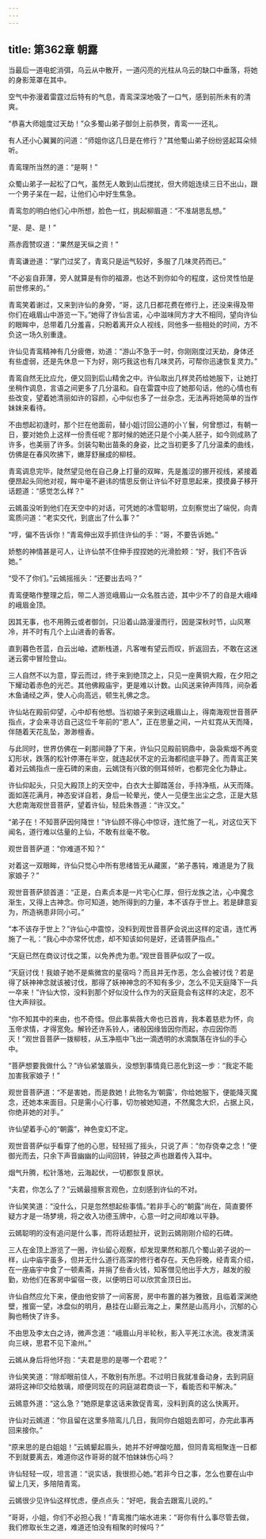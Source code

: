 ```yaml
---
---
---
```

title: 第362章 朝露
---





当最后一道电蛇消弭，乌云从中散开，一道闪亮的光柱从乌云的缺口中垂落，将她的身影笼罩在其中。

空气中弥漫着雷霆过后特有的气息，青鸾深深地吸了一口气，感到前所未有的清爽。

“恭喜大师姐度过天劫！”众多蜀山弟子御剑上前恭贺，青鸾一一还礼。

有人还小心翼翼的问道：“师姐你这几日是在修行？”其他蜀山弟子纷纷竖起耳朵倾听。

青鸾理所当然的道：“是啊！”

众蜀山弟子一起松了口气，虽然无人敢到山后搅扰，但大师姐连续三日不出山，跟一个男子呆在一起，让他们心中好生焦急。

青鸾忽的明白他们心中所想，脸色一红，挑起柳眉道：“不准胡思乱想。”

“是、是、是！”

燕赤霞赞叹道：“果然是天纵之资！”

青鸾谦逊道：“掌门过奖了，青鸾只是运气较好，多服了几味灵药而已。”

“不必妄自菲薄，旁人就算是有你的福源，也达不到你如今的程度，这份灵性怕是前世修来的。”

青鸾笑着谢过，又来到许仙的身旁，“哥，这几日都花费在修行上，还没来得及带你们在峨眉山中游览一下。”她得了许仙言诺，心中滋味同方才大不相同，望向许仙的眼眸中，总带着几分羞喜，只盼着离开众人视线，同他多一些相处的时间，方不负这一场久别重逢。

许仙见青鸾精神有几分疲倦，劝道：“游山不急于一时，你刚刚度过天劫，身体还有些虚弱，还是先休息一下为好，刚巧我这也有几味灵药，可帮你迅速恢复灵力。”

青鸾自然无比应允，便又回到后山精舍之中。许仙取出几样灵药给她服下，让她打坐稍作调息，言语之间更多了几分温和。自在雷霆中应了她那句话，他的心情也有些改变，望着她清丽如许的容颜，心中似也多了一丝杂念，无法再将她简单的当作妹妹来看待。

不由想起初逢时，那个拦在他面前，替小姐讨回公道的小丫鬟，何曾想过，有朝一日，要对她负上这样一份责任呢？那时候的她还只是个小美人胚子，如今则成熟了许多，也美丽了许多。剑装勾勒出苗条的身姿，比之当初更多了几分温柔的曲线，仿佛是在春风吹拂下，嫩芽舒展成的柳枝。

青鸾调息完毕，陡然望见他在自己身上打量的双眸，先是羞涩的挪开视线，紧接着便昂起头同他对视，眸中毫不避讳的情思反倒让许仙不好意思起来，摸摸鼻子移开话题道：“感觉怎么样？”

云嫣虽没听到他们在天空中的对话，可凭她的冰雪聪明，立刻察觉出了端倪，向青鸾质问道：“老实交代，到底出了什么事？”

“哼，偏不告诉你！”青鸾伸出双手抓住许仙的手：“哥，不要告诉她。”

娇憨的神情甚是可人，让许仙禁不住伸手捏捏她的光滑脸颊：“好，我们不告诉她。”

“受不了你们。”云嫣摇摇头：“还要出去吗？”

青鸾便略作整理之后，带二人游览峨眉山一众名胜古迹，其中少不了的自是大峨峰的峨眉金顶。

因其无事，也不用腾云或者御剑，只沿着山路漫漫而行，因是深秋时节，山风寒冷，并不时有几个上山进香的香客。

直到暮色苍蓝，白云出岫，遮断栈道，凡客唯有望云而叹，折返回去，不敢在这迷迷云雾中冒险登山。

三人自然不以为意，穿云而过，终于来到绝顶之上，只见一座黄铜大殿，在夕阳之下耀动着赤色的光芒。其他佛殿庙宇，更是难以计数。山风送来钟声阵阵，间杂着木鱼诵经之声，使人心向高远，顿生礼佛之念。

许仙站在殿前仰望，心中却有他想。当初娘子来到这峨眉山上，得南海观世音菩萨指点，才会来寻访自己这位千年前的“恩人”，正在思量之间，一片虹霓从天而降，伴随着天花乱坠，渺渺檀香。

与此同时，世界仿佛在一刹那间静了下来，许仙只见殿前铜鼎中，袅袅紫烟不再变幻形状，跌落的松针停滞在半空，就连起伏不定的云海都彻底平静了。而青鸾正笑着对云嫣指点一座石碑的来由，云嫣饶有兴致的侧耳倾听，也都完全化为静止。

许仙仰起头，只见大殿顶上的天空中，白衣大士脚踏莲台，手持净瓶，从天而降。面如莲花满月，神态安详自若，身后一轮晕光，使人一见便生出尘之念，正是大慈大悲南海观世音菩萨，望着许仙，轻启朱唇道：“许汉文。”

“弟子在！不知菩萨因何降世！”许仙顾不得心中惊讶，连忙施了一礼，对这位天下闻名，道行难以估量的上仙，不敢有丝毫不敬。

观世音菩萨道：“你难道不知？”

对着这一双眼眸，许仙只觉心中所有思绪皆无从藏匿，“弟子愚钝，难道是为了我家娘子？”

观世音菩萨颔首道：“正是，白素贞本是一片宅心仁厚，但行龙族之法，心中魔念渐生，又得上古神念。你可知道，她所得到的力量，本不该存于世上。若是肆意妄为，所造祸患非同小可。”

“本不该存于世上？”许仙心中震惊，没料到观世音菩萨会说出这样的定语，连忙再施了一礼：“我心中亦常怀忧虑，却不知该如何是好，还请菩萨指点。”

“天庭已然在商议讨伐之策，以免养虎为患。”观世音菩萨似叹了一叹。

“天庭讨伐！我娘子她不是紫微宫的星宿吗？而且并无作恶，怎么会被讨伐？若是得了妖神神念就该被讨伐，那得了妖神神念的不知有多少，怎么不见天庭降下一兵一卒来！”许仙大惊，没料到那个好似没什么作为的天庭竟会有这样的决定，忍不住大声辩驳。

“你不知其中的来由，也不奇怪。但此事紫薇大帝也已首肯，我本着慈悲为怀，向玉帝求情，才得宽免。解铃还许系铃人，诸般因缘皆因你而起，亦应因你而灭！”观世音菩萨一拨柳枝，从玉净瓶中飞出一滴透明的水滴飘落在许仙的手心中。

“菩萨想要我做什么？”许仙紧皱眉头，没想到事情竟已恶化到这一步：“我定不能加害我家娘子！”

观世音菩萨道：“不是害她，而是救她！此物名为‘朝露’，你给她服下，便能降灭魔念，还她本来面目。只是需小心行事，切勿被她知道，不然魔念大炽，占据上风，你绝非她的对手。”

许仙望着手心的“朝露”，神色变幻不定。

观世音菩萨似乎看穿了他的心思，轻轻摇了摇头，只说了声：“勿存侥幸之念！”便御光而去，只余下声音幽幽的山间回转，钟鼓之声也跟着传入耳中。

烟气升腾，松针落地，云海起伏，一切都恢复原状。

“夫君，你怎么了？”云嫣最擅察言观色，立刻感到许仙的不对。

许仙笑笑道：“没什么，只是忽然想起些事情。”若非手心的“朝露”尚在，简直要怀疑方才是一场梦境，将之收入功德玉牌中，心意一时之间却难以平静。

云嫣聪明的没有追问是什么事，而将话题扯开，说到云嫣刚刚介绍的石碑。

三人在金顶上游览了一圈，许仙留心观察，却发现果然和那几个蜀山弟子说的一样，山中庙宇虽多，但并无什么道行高深的修行者存在。天色将晚，经青鸾介绍，在一座庙宇中食了一顿素斋，并捐了些香火钱，知客僧见他出手大方，越发的殷勤，劝他们在客房中留宿一夜，以便明日可以欣赏金顶日出。

许仙自然应允下来，便由他安排了一间客房，房中布置的甚为雅致，且临着深渊绝壁，推窗一望，冰盘似的明月，悬挂在山巅云海之上，果然是山高月小，沉郁的心胸也畅快了许多。

不由思及李太白之诗，微声念道：“峨眉山月半轮秋，影入平羌江水流。夜发清溪向三峡，思君不见下渝州。”

云嫣从身后将他环抱：“夫君是思的是哪一个君呢？”

许仙笑笑道：“除却眼前佳人，不敢别有所思。不过明日我就准备动身，去到洞庭湖将这神印交给敖璃，顺便同现在的洞庭湖君商谈一下，看能否和平解决。”

云嫣意外道：“这么急？”她原是拿这话来敦促青鸾，没料到真的这么快离开。

许仙对云嫣道：“你且留在这里多陪鸾儿几日，我同你白姐姐去即可，办完此事再回来接你。”

“原来思的是白姐姐！”云嫣颦起眉头，她并不好呷酸吃醋，但同青鸾相聚连一日都不到就要离去，难道你这作哥哥的就不怕妹妹伤心吗？

许仙轻轻一叹，坦言道：“说实话，我很担心她。”若非今日之事，怎么也要在山中留上几天，多陪陪青鸾。

云嫣很少见许仙这样忧虑，便点点头：“好吧，我会去跟鸾儿说的。”

“哥哥，小姐，你们不必担心我！”青鸾推门端水进来：“哥你有什么事尽管去做，我们修取长生之道，难道还怕没有相聚的时候吗？”
